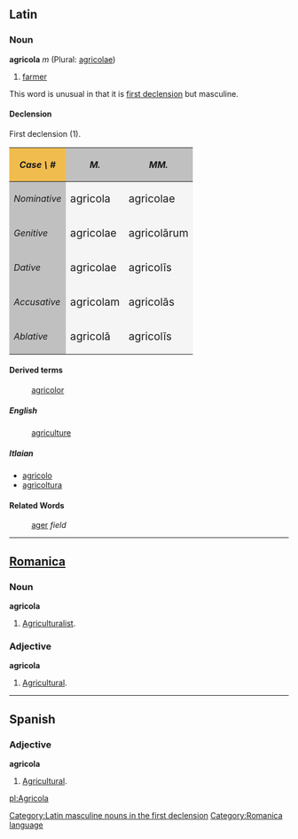 ==Latin==
===Noun===
'''agricola''' ''m'' (Plural: [[agricolae]])

# [[farmer]]

This word is unusual in that it is [[first declension]] but masculine.

====Declension====
First declension (1).
{| cellpadding="5" border="1"
!style="background:#F1BC4E;"| ''Case \ #''
!style="background:#C0C0C0;"| ''M.''
!style="background:#C0C0C0;"| ''MM.''
|-
!style="background:#C0C0C0;"| ''Nominative''
|style="background:#F5F5F5;"| <big> agricola
|style="background:#F5F5F5;"| <big> agricolae
|-
!style="background:#C0C0C0;"| ''Genitive''
|style="background:#F5F5F5;"| <big> agricolae
|style="background:#F5F5F5;"| <big> agricol&#257;rum
|-
!style="background:#C0C0C0;"| ''Dative''
|style="background:#F5F5F5;"| <big> agricolae
|style="background:#F5F5F5;"| <big> agricol&#299;s
|-
!style="background:#C0C0C0;"| ''Accusative''
|style="background:#F5F5F5;"| <big> agricolam
|style="background:#F5F5F5;"| <big> agricol&#257;s
|-
!style="background:#C0C0C0;"| ''Ablative''
|style="background:#F5F5F5;"| <big> agricol&#257;
|style="background:#F5F5F5;"| <big> agricol&#299;s
|}

====Derived terms====
: [[agricolor]]
=====English=====
: [[agriculture]]
=====Itlaian=====
*[[agricolo]]
*[[agricoltura]]

====Related Words====
: [[ager]] ''field''
[[Category:Latin masculine nouns in the first declension]]
----

==[[Romanica]]==
[[Category:Romanica language]]
===Noun===
'''agricola'''

#[[Agriculturalist]].

===Adjective===
'''agricola'''

#[[Agricultural]].

----

==Spanish==
===Adjective===
'''agricola'''

#[[Agricultural]].

[[pl:Agricola]]